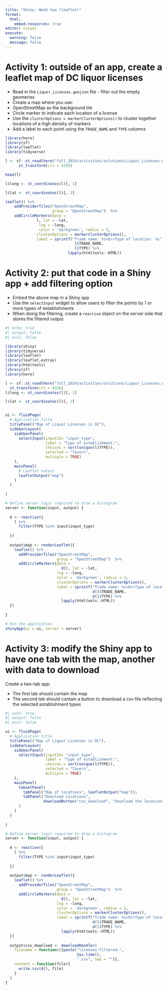 ```yaml
---
title: "Shiny: Week two (leaflet)"
format:
  html:
    embed-resources: true
editor: visual
execute: 
  warning: false
  message: false
---
```


# Activity 1: outside of an app, create a leaflet map of DC liquor licenses

-   Read in the `Liquor_Licenses.geojson` file - filter out the empty geomeries
-   Create a map where you use:
-   OpenStreetMap as the background tile
-   Circle marker to indicate each location of a license
-   Use the `clusterOptions = markerClusterOptions()` to cluster together locations of a high density of markers
-   Add a label to each point using the `TRADE_NAME` and `TYPE` columns

```r
library(here)
library(sf)
library(leaflet)
library(tidyverse)

l <- sf::st_read(here("fall_2024/activities/solutions/Liquor_Licenses.geojson")) %>%
      st_transform(crs = 4326)

head(l)

l$long <- st_coordinates(l)[, 1]

l$lat <- st_coordinates(l)[, 2]

leaflet() %>%
    addProviderTiles("OpenStreetMap",
                     group = "OpenStreetMap")  %>%
    addCircleMarkers(data = 
              l, lat = ~lat,
               lng = ~long,
               color = 'darkgreen', radius = 2,
              clusterOptions = markerClusterOptions(),
              label = sprintf("Trade name: %s<br>Type of location: %s",
                               l$TRADE_NAME,
                               l$TYPE) %>%
                            lapply(htmltools::HTML))
```

# Activity 2: put that code in a Shiny app + add filtering option

-   Embed the above map in a Shiny app
-   Use the `selectInput` widget to allow users to filter the points by 1 or more types of establishments
-   When doing the filtering, create a `reactive` object on the server side that stores the filtered output

```r
#| echo: true
#| output: false
#| eval: false 

library(shiny)
library(tidyverse)
library(leaflet)
library(leaflet.extras)
library(htmltools)
library(sf)
library(here)

l <- sf::st_read(here("fall_2024/activities/solutions/Liquor_Licenses.geojson")) %>%
  st_transform(crs = 4326)
l$long <- st_coordinates(l)[, 1]

l$lat <- st_coordinates(l)[, 2]


ui <- fluidPage(
  # Application title
  titlePanel("Map of Liquor Licenses in DC"),
  sidebarLayout(
    sidebarPanel(
      selectInput(inputId= "input_type",
                  label = "Type of establishment:",
                  choices = sort(unique(l$TYPE)),
                  selected = "Tavern",
                  multiple = TRUE)
    ),
    mainPanel(
      # Leaflet output
      leafletOutput("map")
    )
  )
  
)

# Define server logic required to draw a histogram
server <- function(input, output) {
  
  d <- reactive({
    l %>%
      filter(TYPE %in% input$input_type)
    
  })
  
  output$map <- renderLeaflet({
    leaflet() %>%
      addProviderTiles("OpenStreetMap",
                       group = "OpenStreetMap")  %>%
      addCircleMarkers(data = 
                         d(), lat = ~lat,
                       lng = ~long,
                       color = 'darkgreen', radius = 2,
                       clusterOptions = markerClusterOptions(),
                       label = sprintf("Trade name: %s<br>Type of location: %s",
                                       d()$TRADE_NAME,
                                       d()$TYPE) %>%
                         lapply(htmltools::HTML))
  })
  
}

# Run the application 
shinyApp(ui = ui, server = server)


```

# Activity 3: modify the Shiny app to have one tab with the map, another with data to download

Create a two-tab app:

-   The first tab should contain the map
-   The second tab should contain a button to download a csv file reflecting the selected establishment types

```r
#| echo: true
#| output: false
#| eval: false 

ui <- fluidPage(
  # Application title
  titlePanel("Map of Liquor Licenses in DC"),
  sidebarLayout(
    sidebarPanel(
      selectInput(inputId= "input_type",
                  label = "Type of establishment:",
                  choices = sort(unique(l$TYPE)),
                  selected = "Tavern",
                  multiple = TRUE)
    ),
    mainPanel(
      tabsetPanel(
        tabPanel("Map of locations", leafletOutput("map")),
        tabPanel("Download Locations", 
                 downloadButton("csv_download", "Download the locations"))
      )
    )
  )
  
)

# Define server logic required to draw a histogram
server <- function(input, output) {
  
  d <- reactive({
    l %>%
      filter(TYPE %in% input$input_type)
    
  })
  
  output$map <- renderLeaflet({
    leaflet() %>%
      addProviderTiles("OpenStreetMap",
                       group = "OpenStreetMap")  %>%
      addCircleMarkers(data = 
                         d(), lat = ~lat,
                       lng = ~long,
                       color = 'darkgreen', radius = 2,
                       clusterOptions = markerClusterOptions(),
                       label = sprintf("Trade name: %s<br>Type of location: %s",
                                       d()$TRADE_NAME,
                                       d()$TYPE) %>%
                         lapply(htmltools::HTML))
  })
  
  output$csv_download <- downloadHandler(
    filename = function(){paste("licenses-filtered-", 
                                Sys.time(),
                                ".csv", sep = "")},
    content = function(file){
      write.csv(d(), file)
    }
  )
}


```
